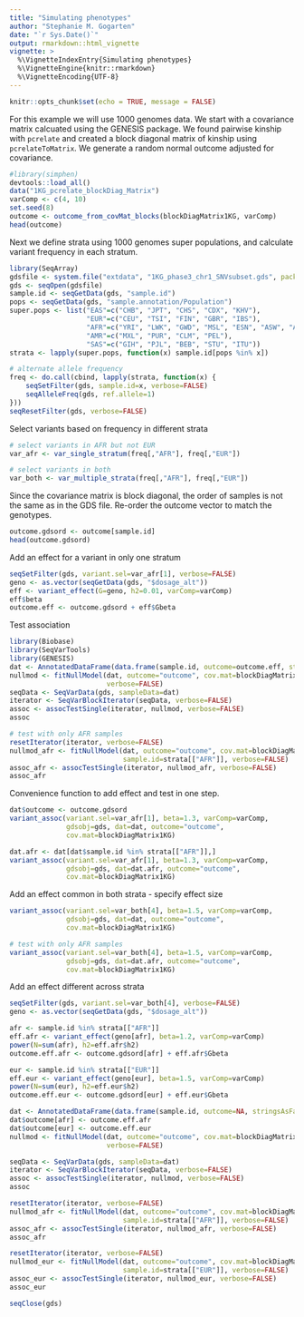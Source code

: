 ```yaml
---
title: "Simulating phenotypes"
author: "Stephanie M. Gogarten"
date: "`r Sys.Date()`"
output: rmarkdown::html_vignette
vignette: >
  %\VignetteIndexEntry{Simulating phenotypes}
  %\VignetteEngine{knitr::rmarkdown}
  %\VignetteEncoding{UTF-8}
---
```


```r
knitr::opts_chunk$set(echo = TRUE, message = FALSE)
```

For this example we will use 1000 genomes data. We start with a covariance matrix calcuated using the GENESIS package. We found pairwise kinship with `pcrelate` and created a block diagonal matrix of kinship using `pcrelateToMatrix`. We generate a random normal outcome adjusted for covariance.

```r
#library(simphen)
devtools::load_all()
data("1KG_pcrelate_blockDiag_Matrix")
varComp <- c(4, 10)
set.seed(8)
outcome <- outcome_from_covMat_blocks(blockDiagMatrix1KG, varComp)
head(outcome)
```

Next we define strata using 1000 genomes super populations, and calculate variant frequency in each stratum.

```r
library(SeqArray)
gdsfile <- system.file("extdata", "1KG_phase3_chr1_SNVsubset.gds", package="simphen")
gds <- seqOpen(gdsfile)
sample.id <- seqGetData(gds, "sample.id")
pops <- seqGetData(gds, "sample.annotation/Population")
super.pops <- list("EAS"=c("CHB", "JPT", "CHS", "CDX", "KHV"),
                   "EUR"=c("CEU", "TSI", "FIN", "GBR", "IBS"),
                   "AFR"=c("YRI", "LWK", "GWD", "MSL", "ESN", "ASW", "ACB"),
                   "AMR"=c("MXL", "PUR", "CLM", "PEL"),
                   "SAS"=c("GIH", "PJL", "BEB", "STU", "ITU"))
strata <- lapply(super.pops, function(x) sample.id[pops %in% x])

# alternate allele frequency
freq <- do.call(cbind, lapply(strata, function(x) {
    seqSetFilter(gds, sample.id=x, verbose=FALSE)
    seqAlleleFreq(gds, ref.allele=1)
}))
seqResetFilter(gds, verbose=FALSE)
```

Select variants based on frequency in different strata

```r
# select variants in AFR but not EUR
var_afr <- var_single_stratum(freq[,"AFR"], freq[,"EUR"])

# select variants in both
var_both <- var_multiple_strata(freq[,"AFR"], freq[,"EUR"])
```

Since the covariance matrix is block diagonal, the order of samples is
not the same as in the GDS file. Re-order the outcome vector to match
the genotypes.

```r
outcome.gdsord <- outcome[sample.id]
head(outcome.gdsord)
```


Add an effect for a variant in only one stratum

```r
seqSetFilter(gds, variant.sel=var_afr[1], verbose=FALSE)
geno <- as.vector(seqGetData(gds, "$dosage_alt"))
eff <- variant_effect(G=geno, h2=0.01, varComp=varComp)
eff$beta
outcome.eff <- outcome.gdsord + eff$Gbeta
```

Test association

```r
library(Biobase)
library(SeqVarTools)
library(GENESIS)
dat <- AnnotatedDataFrame(data.frame(sample.id, outcome=outcome.eff, stringsAsFactors=FALSE))
nullmod <- fitNullModel(dat, outcome="outcome", cov.mat=blockDiagMatrix1KG, 
                        verbose=FALSE)
seqData <- SeqVarData(gds, sampleData=dat)
iterator <- SeqVarBlockIterator(seqData, verbose=FALSE)
assoc <- assocTestSingle(iterator, nullmod, verbose=FALSE)
assoc
```

```r
# test with only AFR samples
resetIterator(iterator, verbose=FALSE)
nullmod_afr <- fitNullModel(dat, outcome="outcome", cov.mat=blockDiagMatrix1KG,
                            sample.id=strata[["AFR"]], verbose=FALSE)
assoc_afr <- assocTestSingle(iterator, nullmod_afr, verbose=FALSE)
assoc_afr
```

Convenience function to add effect and test in one step.

```r
dat$outcome <- outcome.gdsord
variant_assoc(variant.sel=var_afr[1], beta=1.3, varComp=varComp, 
              gdsobj=gds, dat=dat, outcome="outcome", 
              cov.mat=blockDiagMatrix1KG)
```

```r
dat.afr <- dat[dat$sample.id %in% strata[["AFR"]],]
variant_assoc(variant.sel=var_afr[1], beta=1.3, varComp=varComp, 
              gdsobj=gds, dat=dat.afr, outcome="outcome", 
              cov.mat=blockDiagMatrix1KG)
```

Add an effect common in both strata - specify effect size

```r
variant_assoc(variant.sel=var_both[4], beta=1.5, varComp=varComp, 
              gdsobj=gds, dat=dat, outcome="outcome", 
              cov.mat=blockDiagMatrix1KG)
```


```r
# test with only AFR samples
variant_assoc(variant.sel=var_both[4], beta=1.5, varComp=varComp, 
              gdsobj=gds, dat=dat.afr, outcome="outcome", 
              cov.mat=blockDiagMatrix1KG)
```

Add an effect different across strata

```r
seqSetFilter(gds, variant.sel=var_both[4], verbose=FALSE)
geno <- as.vector(seqGetData(gds, "$dosage_alt"))

afr <- sample.id %in% strata[["AFR"]]
eff.afr <- variant_effect(geno[afr], beta=1.2, varComp=varComp)
power(N=sum(afr), h2=eff.afr$h2) 
outcome.eff.afr <- outcome.gdsord[afr] + eff.afr$Gbeta

eur <- sample.id %in% strata[["EUR"]]
eff.eur <- variant_effect(geno[eur], beta=1.5, varComp=varComp)
power(N=sum(eur), h2=eff.eur$h2) 
outcome.eff.eur <- outcome.gdsord[eur] + eff.eur$Gbeta
```

```r
dat <- AnnotatedDataFrame(data.frame(sample.id, outcome=NA, stringsAsFactors=FALSE))
dat$outcome[afr] <- outcome.eff.afr
dat$outcome[eur] <- outcome.eff.eur
nullmod <- fitNullModel(dat, outcome="outcome", cov.mat=blockDiagMatrix1KG, 
                        verbose=FALSE)

seqData <- SeqVarData(gds, sampleData=dat)
iterator <- SeqVarBlockIterator(seqData, verbose=FALSE)
assoc <- assocTestSingle(iterator, nullmod, verbose=FALSE)
assoc
```

```r
resetIterator(iterator, verbose=FALSE)
nullmod_afr <- fitNullModel(dat, outcome="outcome", cov.mat=blockDiagMatrix1KG,
                            sample.id=strata[["AFR"]], verbose=FALSE)
assoc_afr <- assocTestSingle(iterator, nullmod_afr, verbose=FALSE)
assoc_afr
```

```r
resetIterator(iterator, verbose=FALSE)
nullmod_eur <- fitNullModel(dat, outcome="outcome", cov.mat=blockDiagMatrix1KG,
                            sample.id=strata[["EUR"]], verbose=FALSE)
assoc_eur <- assocTestSingle(iterator, nullmod_eur, verbose=FALSE)
assoc_eur
```

```r
seqClose(gds)
```
